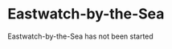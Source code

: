 
# Eastwatch-by-the-Sea

<ProjectDetails
  floatRight
  region="The Wall"
  house="Night's Watch"
  type="Castle"
  status="Not Started"
  warp="/warp eastwatch"
  projectLead=""
  dateStarted="Invalid Date"
  dateCompleted="Invalid Date"
/>

Eastwatch-by-the-Sea has not been started